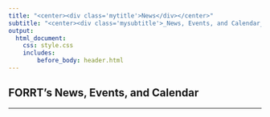 ```yaml
---
title: "<center><div class='mytitle'>News</div></center>"
subtitle: "<center><div class='mysubtitle'>_News, Events, and Calendar_</div></center>"
output: 
  html_document:
    css: style.css
    includes: 
        before_body: header.html
---
```



<div class="mycontent">

## FORRT's News, Events, and Calendar
***



</div>
